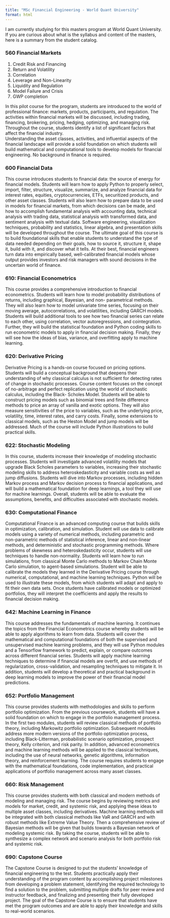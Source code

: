 ```yaml
---
title: "MSc Financial Engineering - World Quant University"
format: html
---
```

I am currently studying for this masters program at World Quant University. If you are curious about what is the syllabus and content of the masters, here is a summary from the student catalog.


### 560 Financial Markets

1. Credit Risk and Financing
2. Return and Volatility
3. Correlation
4. Leverage and Non-Linearity
5. Liquidity and Regulation
6. Model Failure and Crisis
7. GWP completion

In this pilot course for the program, students are introduced to the world of professional
finance: markets, products, participants, and regulation. The activities within financial markets will
be discussed, including trading, financing, brokering, pricing, hedging, optimizing, and managing
risk. Throughout the course, students identify a list of significant factors that affect the financial
industry.  
Understanding the asset classes, activities, and influential aspects of the financial landscape will
provide a solid foundation on which students will build mathematical and computational tools to
develop models for financial engineering. No background in finance is required.
<!-- This course will look at the different risks such as:
* Statistical risk: Volatility and Correlation -->

### 600 Financial Data
This course introduces students to financial data: the source of energy for financial models.
Students will learn how to apply Python to properly select, import, filter, structure, visualize,
summarize, and analyze financial data for interest rates, equities, cryptocurrencies, ETFs,
securitized products, and other asset classes. Students will also learn how to prepare data to be
used in models for financial markets, from which decisions can be made, and how to accomplish
fundamental analysis with accounting data, technical analysis with trading data, statistical analysis
with transformed data, and sentiment analysis with textual data. Software engineering,
visualization techniques, probability and statistics, linear algebra, and presentation skills will be
developed throughout the course. The ultimate goal of this course is to build foundational skills
that enable students to understand the type of data needed depending on their goals, how to
source it, structure it, shape it, build with it, and discover what it tells. At their best, financial
engineers turn data into empirically based, well-calibrated financial models whose output
provides investors and risk managers with sound decisions in the uncertain world of finance.


### 610: Financial Econometrics
This course provides a comprehensive introduction to financial econometrics. Students will learn
how to model probability distributions of returns, including graphical, Bayesian, and non-
parametrical methods. They will also learn how to model univariate time series, focusing on their
moving average, autocorrelations, and volatilities, including GARCH models. Students will build
additional tools to see how two financial series can relate to each other, using correlation, vector
autoregressions, and cointegration. Further, they will build the statistical foundation and Python
coding skills to run econometric models to apply in financial decision making. Finally, they will see
how the ideas of bias, variance, and overfitting apply to machine learning.

### 620: Derivative Pricing
Derivative Pricing is a hands-on course focused on pricing options. Students will build a
conceptual background that deepens their understanding of why classical calculus is not sufficient
for detecting rates of change in stochastic processes. Course content focuses on the concept of
no-arbitrage and perfect replication using the world of stochastic calculus, including the Black-
Scholes Model. Students will be able to construct pricing models such as binomial trees and finite
difference methods to price an array of vanilla and exotic options. They will also measure
sensitivities of the price to variables, such as the underlying price, volatility, time, interest rates,
and carry costs. Finally, some extensions to classical models, such as the Heston Model and jump
models will be addressed. Much of the course will include Python illustrations to build practical
skills.

### 622: Stochastic Modeling
In this course, students increase their knowledge of modeling stochastic processes. Students will
investigate advanced volatility models that upgrade Black Scholes parameters to variables,
increasing their stochastic modeling skills to address heteroskedasticity and variable costs as well
as jump diffusions. Students will dive into Markov processes, including hidden Markov process
and Markov decision process to financial applications, and will build a mathematical foundation
for deep learnings, a tool they will use for machine learnings. Overall, students will be able to
evaluate the assumptions, benefits, and difficulties associated with stochastic models.

### 630: Computational Finance
Computational Finance is an advanced computing course that builds skills in optimization,
calibration, and simulation. Student will use data to calibrate models using a variety of numerical
methods, including parametric and non-parametric methods of statistical inference, linear and
non-linear methods, and deterministic and stochastic programming methods. Where problems of
skewness and heteroskedasticity occur, students will use techniques to handle non-normality.
Students will learn how to run simulations, from classical Monte Carlo methods to Markov Chain
Monte Carlo simulation, to agent-based simulations. Student will be able to calibrate the models
they learned in the Derivative Pricing course through numerical, computational, and machine
learning techniques. Python will be used to illustrate these models, from which students will adapt
and apply to fit their own data sets. Once students have calibrated models or optimized portfolios,
they will interpret the coefficients and apply the results to financial decision making.


### 642: Machine Learning in Finance
This course addresses the fundamentals of machine learning. It continues the topics from the
Financial Econometrics course whereby students will be able to apply algorithms to learn from
data. Students will cover the mathematical and computational foundations of both the supervised
and unsupervised machine learning problems, and they will use Python modules and a Tensorflow
framework to predict, explain, or compare outcomes across different financial series. Students will
apply machine learning techniques to determine if financial models are overfit, and use methods
of regularization, cross-validation, and resampling techniques to mitigate it. In addition, students
will develop a theoretical and practical background in deep learning models to improve the power
of their financial model predictions.

### 652: Portfolio Management
This course provides students with methodologies and skills to perform portfolio optimization.
From the previous coursework, students will have a solid foundation on which to engage in the
portfolio management process. In the first two modules, students will review classical methods of
portfolio theory, including Markowitz portfolio optimization. Subsequent modules address more
modern versions of the portfolio optimization process, including Black-Litterman, probabilistic
scenario optimization, prospect theory, Kelly criterion, and risk parity. In addition, advanced
econometrics and machine learning methods will be applied to the classical techniques, including
the use of neural networks, genetic algorithms, information theory, and reinforcement learning.
The course requires students to engage with the mathematical foundations, code implementation,
and practical applications of portfolio management across many asset classes.

### 660: Risk Management
This course provides students with both classical and modern methods of modeling and
managing risk. The course begins by reviewing metrics and models for market, credit, and
systemic risk, and applying these ideas to multiple asset classes, including derivatives. Machine
learning methods will be integrated with both classical methods like VaR and GARCH and with
robust methods like Extreme Value Theory. Then a comprehensive review of Bayesian methods
will be given that builds towards a Bayesian network of modeling systemic risk. By taking the
course, students will be able to synthesize a complex network and scenario analysis for both
portfolio risk and systemic risk.


### 690: Capstone Course
The Capstone Course is designed to put the students’ knowledge of financial engineering to the
test. Students practically apply their understanding of the program content by accomplishing
project milestones from developing a problem statement, identifying the required technology to
find a solution to the problem, submitting multiple drafts for peer review and instructor feedback,
and finalizing and presenting their fully developed project. The goal of the Capstone Course is to
ensure that students have met the program outcomes and are able to apply their knowledge and
skills to real-world scenarios.